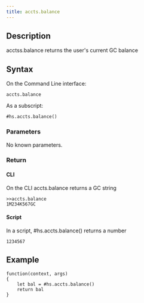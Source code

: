 ```yaml
---
title: accts.balance
---
```


## Description

acctss.balance returns the user's current GC balance

## Syntax

On the Command Line interface:

```
accts.balance
```

As a subscript:

```
#hs.accts.balance()
```

### Parameters

No known parameters.

### Return

#### CLI

On the CLI accts.balance returns a GC string

```
>>accts.balance
1M234K567GC
```

#### Script

In a script, #hs.accts.balance() returns a number

```
1234567
```

## Example

```
function(context, args)
{
	let bal = #hs.accts.balance()
	return bal
}

```
